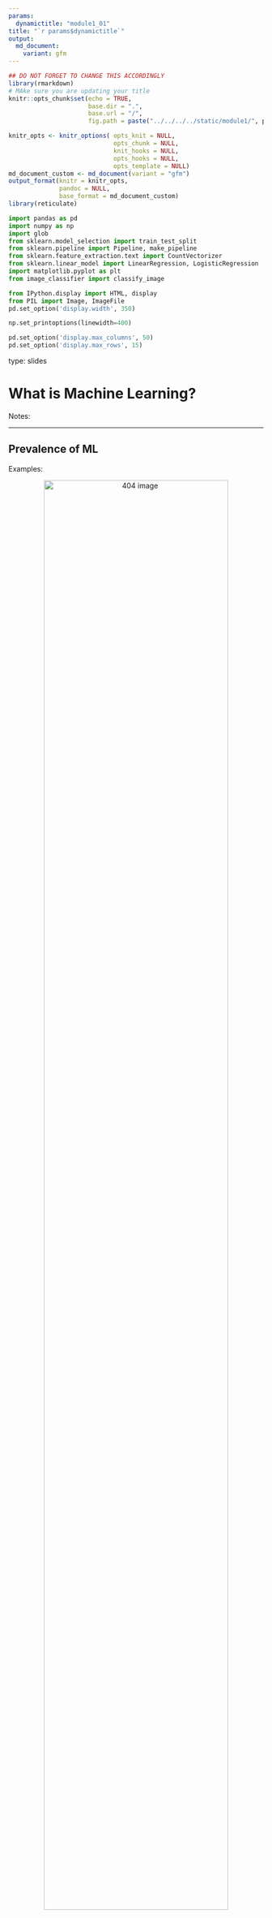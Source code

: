 ```yaml
---
params:
  dynamictitle: "module1_01"
title: "`r params$dynamictitle`"
output: 
  md_document:
    variant: gfm
---
```



```r
## DO NOT FORGET TO CHANGE THIS ACCORDINGLY 
library(rmarkdown)
# MAke sure you are updating your title 
knitr::opts_chunk$set(echo = TRUE,
                      base.dir = ".", 
                      base.url = "/",
                      fig.path = paste("../../../../static/module1/", params$dynamictitle,"/", sep = ""))

knitr_opts <- knitr_options( opts_knit = NULL,
                             opts_chunk = NULL,
                             knit_hooks = NULL,
                             opts_hooks = NULL,
                             opts_template = NULL)
md_document_custom <- md_document(variant = "gfm")
output_format(knitr = knitr_opts,
              pandoc = NULL,
              base_format = md_document_custom)
library(reticulate)

```


```python
import pandas as pd
import numpy as np
import glob
from sklearn.model_selection import train_test_split
from sklearn.pipeline import Pipeline, make_pipeline
from sklearn.feature_extraction.text import CountVectorizer
from sklearn.linear_model import LinearRegression, LogisticRegression
import matplotlib.pyplot as plt
from image_classifier import classify_image

from IPython.display import HTML, display
from PIL import Image, ImageFile
pd.set_option('display.width', 350)

np.set_printoptions(linewidth=400)

pd.set_option('display.max_columns', 50)
pd.set_option('display.max_rows', 15)

```


type: slides

# What is Machine Learning?

Notes: <br>

---

## Prevalence of ML

Examples:

<center><img src='/module1/examples.png'  width = "85%" alt="404 image" /></center>


Notes: 

Machine learning is used often in our everyday lives. 

Some examples include:

- Voice assistance
- Google news
- Recommender Systems
- Face recognition
- Auto completion
- Stock market predictions
- Character recognition
- Self driving cars
- Cancer diagnosis
- Drug Discovery
- AlphaGo 

--- 

## What is Machine Learning?

* A field of study that gives computers the ability to learn without being explicitly programmed.*
<br>      -- Arthur Samuel (1959)


<center>
<img src="/module1/traditional-programming-vs-ML.png" height="800" width="800"> 
</center>


Notes: 

So what exactly is machine learning? 
According to Arthur Samuel an American pioneer in the field of computer gaming and artificial intelligence, it is: 

*"A field of study that gives computers the ability to learn without being explicitly programmed."*

is a different way to think about problem solving.

---

## Some concrete examples

<br>
<br>

## Example 1: Predict whether a patient has a liver disease or not

*Do not worry about the code right now. Just focus on the input and output in each example.*

Notes: To introduce the capabilities of machine learning, we are going to show you a few examples. 

The first one being the ability to predict whether a patient has a liver disease or not.

---

```python
df = pd.read_csv("data/indian_liver_patient.csv")
df = df.drop("Gender", axis=1)
df.loc[df["Dataset"] == 1, "Target"] = "Disease"
df.loc[df["Dataset"] == 2, "Target"] = "No Disease"
df = df.drop("Dataset", axis=1)
train_df, test_df = train_test_split(df, test_size=4, random_state=16)
train_df.head()
```


Notes: First we obtain our data on our patients and wrangle it as necessary. 

---


```python
from xgboost import XGBClassifier
X_train = train_df.drop(columns=['Target'], axis=1)
y_train = train_df['Target']
X_test = test_df.drop(columns=['Target'], axis=1)
y_test = test_df['Target']
model = XGBClassifier()
model.fit(X_train, y_train)
```




Notes: Next, we building a model and train our model using the labels we already have. Ignore this output here. It's just explaining what's going on in the model which we will explain soon. 

---

```python
pred_df = pd.DataFrame(
    {"Predicted label": model.predict(X_test).tolist(), "Actual label": y_test.tolist()}
)
df_concat = pd.concat([X_test.reset_index(drop=True), pred_df], axis=1)
df_concat
```


Notes: Next we take our model and use it to predict on unseen data. 
Here we can see that our model is predicting an outcome of the patience under the `Predicted label` column. 

---

<br>
<br>
<br>

## Example 2: Predict the label of a given image

Notes: We can also use it for image recognition. 

---

##  Predict labels with associated probabilities for unseen images  

```python
images = glob.glob("test_images/*.*")
for image in images:
    img = Image.open(image)
    img.load()
    plt.imshow(img)
    plt.show()
    df = classify_image(img)
    print(df.to_string(index=False))
```

<img src="/module1/module1_01/unnamed-chunk-6-1.png" width="300" />

```out
  Class  Probability
      ox     0.869893
  oxcart     0.065034
  sorrel     0.028593
 gazelle     0.010053

```


Notes: Here we already have a trained model which has been show thousands of images. If we give it images from our own collection, the model attempts to make a prediction of the contents of the image. In this case the model predicts the animal to be an `ox` with 86% probability. That's not bad. 

---


```python
images = glob.glob("test_images/*.*")
for image in images:
    img = Image.open(image)
    img.load()
    plt.imshow(img)
    plt.show()
    df = classify_image(img)
    print(df.to_string(index=False))
```

<img src="/module1/module1_01/unnamed-chunk-6-2.png" width="300" />

```out
            Class  Probability
            llama     0.123625
               ox     0.076333
           kelpie     0.071548
 ibex, Capra ibex     0.060569

```


Notes: In this case it's not so good it's confident in identifying the animal. The model in this case thinks our donkey image, is a llama but only with a probability of `0.12`. 

---

<br>
<br>
<br>

## Example 3: Predict sentiment expressed in a movie review (pos/neg)
*Attribution: The dataset `imdb_master.csv` was obtained from <a href="https://www.kaggle.com/uttam94/imdb-mastercsv" target="_blank">Kaggle</a>*

Notes: We also also use machine learning to predict negative or positive sentiment expressed in a movie review.

---

```python
imdb_df = pd.read_csv("data/imdb_master.csv", encoding="ISO-8859-1")
imdb_df = imdb_df[imdb_df["label"].str.startswith(("pos", "neg"))]
imdb_df = imdb_df.drop(["Unnamed: 0", "type"], axis=1)
train_df, test_df = train_test_split(imdb_df, test_size=0.10, random_state=12)
train_df.head()
```
```out
                                                review label         file
43020  Just caught it at the Toronto International Fi...   pos   3719_9.txt
49131  The movie itself made me want to go and call s...   pos  9219_10.txt
23701  I came across this movie on DVD purely by chan...   pos   8832_9.txt
4182   Having seen Carlo Lizzani's documentary on Luc...   neg   2514_4.txt
38521  I loved this film. I first saw it when I was 2...   pos  1091_10.txt
```

Notes:  First we wrangle our data so that we can train our model. This data contains the review as a column and a `label` column which contains values of either `pos` or `neg` for positive or negative. 

---

```python
X_train, y_train = train_df['review'], train_df['label']
X_test, y_test = train_df['review'], train_df['label']

clf = Pipeline(
    [
        ("vect", CountVectorizer(max_features=5000)),
        ("clf", LogisticRegression(max_iter=5000)),
    ]
)
clf.fit(X_train, y_train)
```

```out
Pipeline(steps=[('vect', CountVectorizer(max_features=5000)),
                ('clf', LogisticRegression(max_iter=5000))])
```

Notes: Next, we build our model and train on our existing data. Don't worry about the code here. 

---

```python
pred_dict = {
    "reviews": X_test[0:4],
    "prediction": y_test[0:4],
    "sentiment_predictions": clf.predict(X_test[0:4]),
}
pred_df = pd.DataFrame(pred_dict)
pred_df.head()
```

```out
                                                 reviews prediction sentiment_predictions
43020  Just caught it at the Toronto International Fi...        pos                   pos
49131  The movie itself made me want to go and call s...        pos                   pos
23701  I came across this movie on DVD purely by chan...        pos                   pos
4182   Having seen Carlo Lizzani's documentary on Luc...        neg                   neg
```

Notes: Once we have our model trained, we can then  predict on data we haven't seen before using the model we just built. 

---

<br>
<br>
<br>

## Example 4: Predict housing prices
*Attribution: The dataset `kc_house_data.csv` was obtained from <a href="https://www.kaggle.com/harlfoxem/housesalesprediction" target="_blank">Kaggle</a>*

Notes: Machine learning can also be used to predict housing prices.

---

```python
df = pd.read_csv("data/kc_house_data.csv")
df.drop(["id", "date"], axis=1, inplace=True)
train_df, test_df = train_test_split(df, test_size=0.2, random_state=4)
train_df.head()
```


Notes: We wrangle our data just as we did before. These data consist of the characteristics of houses in King County, USA. 

---

```python
import xgboost as xgb
from xgboost import XGBRegressor

X_train, y_train = train_df.drop("price", axis=1), train_df["price"]
X_test, y_test = test_df.drop("price", axis=1), train_df["price"]

model = XGBRegressor()
model.fit(X_train, y_train)
```

Notes: We build our model. 

---


```python
# Predict on unseen examples using the built model  
pred_df = pd.DataFrame(
    {"Predicted price": model.predict(X_test[0:4]).tolist(), "Actual price": y_test[0:4].tolist()}
)
df_concat = pd.concat([X_test[0:4].reset_index(drop=True), pred_df], axis=1)
df_concat.head()
```


Notes: And we predict on unseen examples using the built model.

---

## Questions to ponder on 

- What are the inputs and outputs in the examples above? 
- How are they different compared to traditional programs, for example, calculating factorial of a number? 
- What and how are we exactly "learning" in the above examples? In the image classification example, does the model have a concept of cats, dogs, and cheetahs? 
- What would it take to predict the correct label for an example the algorithm has not seen before?  
- Are we expected to get correct predictions for all possible examples? 
- How do we measure the success or failure of a machine learning model? In other words, if you want to use these program in the wild, how do you know how reliable it is?  
- What if the model misclassifies an unseen example? For instance, what if the model incorrectly diagnoses a patient with not having disease when they actually have the disease? Would it be acceptable? What would be the consequences? 
- Is it useful to know more fine-grained predictions (e.g., probabilities as we saw in Example 2) rather than just a yes or a no?

Notes: <br>

---

# Let’s apply what we learned!

Notes: <br>




